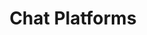 ---
title: "Chat Platforms"
sidebarTitle: "Chat Platforms"
description: "Learn about chat platforms you can use with Novu"
---